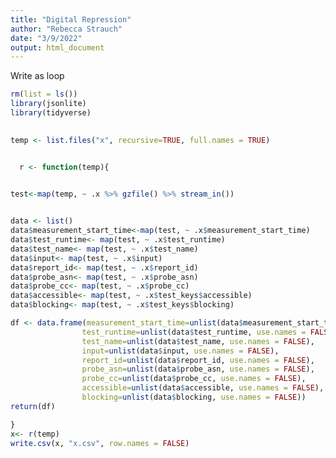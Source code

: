 ```yaml
---
title: "Digital Repression"
author: "Rebecca Strauch"
date: "3/9/2022"
output: html_document
---
```


Write as loop
```r
rm(list = ls())
library(jsonlite)
library(tidyverse)

  
temp <- list.files("x", recursive=TRUE, full.names = TRUE) 


  r <- function(temp){
  

test<-map(temp, ~ .x %>% gzfile() %>% stream_in())


data <- list()
data$measurement_start_time<-map(test, ~ .x$measurement_start_time)
data$test_runtime<- map(test, ~ .x$test_runtime)
data$test_name<- map(test, ~ .x$test_name)
data$input<- map(test, ~ .x$input)
data$report_id<- map(test, ~ .x$report_id)
data$probe_asn<- map(test, ~ .x$probe_asn)
data$probe_cc<- map(test, ~ .x$probe_cc)
data$accessible<- map(test, ~ .x$test_keys$accessible)
data$blocking<- map(test, ~ .x$test_keys$blocking)

df <- data.frame(measurement_start_time=unlist(data$measurement_start_time, use.names = FALSE),
                test_runtime=unlist(data$test_runtime, use.names = FALSE),
                test_name=unlist(data$test_name, use.names = FALSE),
                input=unlist(data$input, use.names = FALSE),
                report_id=unlist(data$report_id, use.names = FALSE),
                probe_asn=unlist(data$probe_asn, use.names = FALSE),
                probe_cc=unlist(data$probe_cc, use.names = FALSE),    
                accessible=unlist(data$accessible, use.names = FALSE),
                blocking=unlist(data$blocking, use.names = FALSE))
return(df)

}
x<- r(temp)
write.csv(x, "x.csv", row.names = FALSE)


```










  
  








